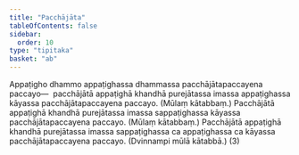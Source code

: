 ```yaml
---
title: "Pacchājāta"
tableOfContents: false
sidebar:
  order: 10
type: "tipitaka"
basket: "ab"
---
```



<DynamicBreadcrumb />

<Division number="76">

<Paragraph number="714">
Appaṭigho dhammo appaṭighassa dhammassa pacchājātapaccayena paccayo—  pacchājātā appaṭighā khandhā purejātassa imassa appaṭighassa kāyassa pacchājātapaccayena paccayo. (Mūlaṃ kātabbaṃ.) Pacchājātā appaṭighā khandhā purejātassa imassa sappaṭighassa kāyassa pacchājātapaccayena paccayo. (Mūlaṃ kātabbaṃ.) Pacchājātā appaṭighā khandhā purejātassa imassa sappaṭighassa ca appaṭighassa ca kāyassa pacchājātapaccayena paccayo. (Dvinnampi mūlā kātabbā.) (3)
</Paragraph>
</Division>
